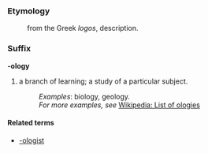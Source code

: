 ===Etymology===
:from the Greek ''logos'', description.

===Suffix===
'''-ology'''

#a branch of learning; a study of a particular subject.
#:''Examples'': biology, geology. 
#:''For more examples, see'' [[w:List of ologies| Wikipedia: List of ologies]]

====Related terms====
*[[-ologist]]